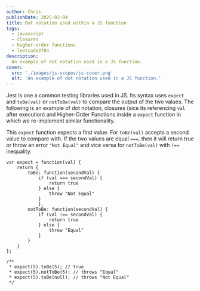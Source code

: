 ```yaml
---
author: Chris
publishDate: 2025-02-04
title: Dot notation used within a JS function
tags:
  - javascript
  - closures
  - higher-order functions
  - leetcode2704
description:
  An example of dot notation used in a JS function.
cover:
  src: './images/js-scopes/js-cover.png'
  alt: 'An example of dot notation used in a JS function.'
---
```


Jest is one a common testing libraries used in JS. Its syntax uses `expect` and `toBe(val)` or `notToBe(val)` to compare the output of the two values. The following is an example of dot notation, closures (sice its referencing `val` after execution) and Higher-Order Functions inside a `expect` function in which we re-implement similar functionality.

This `expect` function expects a first value. For `toBe(val)` accepts a second value to compare with. If the two values are equal `===`, then it will return true or throw an error `"Not Equal"` and vice versa for `notToBe(val)` with `!==` inequality.

```
var expect = function(val) {
    return {
        toBe: function(secondVal) {
            if (val === secondVal) {
                return true
            } else {
                throw "Not Equal"
            }
            },
        notToBe: function(secondVal) {
            if (val !== secondVal) {
                return true
            } else {
                throw "Equal"
            }
        }
    }
};

/**
 * expect(5).toBe(5); // true
 * expect(5).notToBe(5); // throws "Equal"
 * expect(5).toBe(null); // throws "Not Equal"
 */

```